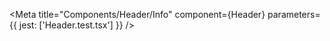 
<Meta
  title="Components/Header/Info"
  component={Header}
  parameters={{
    jest: ['Header.test.tsx']
  }}
/>

<Story name='Docs'>
  <Unstyled>
    <Stories />
  </Unstyled>
</Story>
